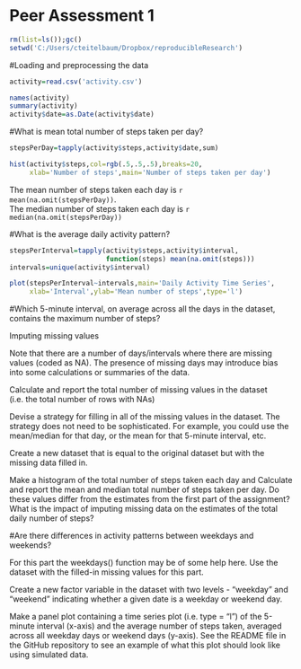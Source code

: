 Peer Assessment 1
=======================

```r
rm(list=ls());gc()
setwd('C:/Users/cteitelbaum/Dropbox/reproducibleResearch')
```

#Loading and preprocessing the data

```r
activity=read.csv('activity.csv')

names(activity)
summary(activity)
activity$date=as.Date(activity$date)
```

#What is mean total number of steps taken per day?

```r

stepsPerDay=tapply(activity$steps,activity$date,sum)

hist(activity$steps,col=rgb(.5,.5,.5),breaks=20,
     xlab='Number of steps',main='Number of steps taken per day')
```

The mean number of steps taken each day is ```r mean(na.omit(stepsPerDay))```.  
The median number of steps taken each day is ```r median(na.omit(stepsPerDay))```

#What is the average daily activity pattern?

```r

stepsPerInterval=tapply(activity$steps,activity$interval,
                        function(steps) mean(na.omit(steps)))
intervals=unique(activity$interval)

plot(stepsPerInterval~intervals,main='Daily Activity Time Series',
     xlab='Interval',ylab='Mean number of steps',type='l')

```


#Which 5-minute interval, on average across all the days in the dataset, contains the maximum number of steps?

Imputing missing values

Note that there are a number of days/intervals where there are missing values (coded as NA). The presence of missing days may introduce bias into some calculations or summaries of the data.

Calculate and report the total number of missing values in the dataset (i.e. the total number of rows with NAs)

Devise a strategy for filling in all of the missing values in the dataset. The strategy does not need to be sophisticated. For example, you could use the mean/median for that day, or the mean for that 5-minute interval, etc.

Create a new dataset that is equal to the original dataset but with the missing data filled in.

Make a histogram of the total number of steps taken each day and Calculate and report the mean and median total number of steps taken per day. Do these values differ from the estimates from the first part of the assignment? What is the impact of imputing missing data on the estimates of the total daily number of steps?

#Are there differences in activity patterns between weekdays and weekends?

For this part the weekdays() function may be of some help here. Use the dataset with the filled-in missing values for this part.

Create a new factor variable in the dataset with two levels - "weekday" and "weekend" indicating whether a given date is a weekday or weekend day.

Make a panel plot containing a time series plot (i.e. type = "l") of the 5-minute interval (x-axis) and the average number of steps taken, averaged across all weekday days or weekend days (y-axis). See the README file in the GitHub repository to see an example of what this plot should look like using simulated data.
